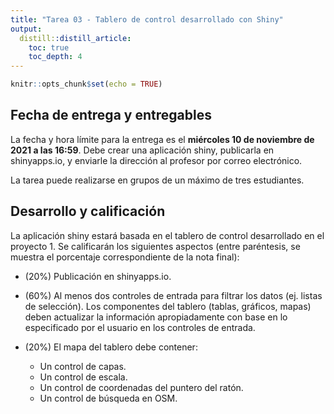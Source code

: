 ```yaml
---
title: "Tarea 03 - Tablero de control desarrollado con Shiny"
output: 
  distill::distill_article:
    toc: true
    toc_depth: 4
---
```


```r
knitr::opts_chunk$set(echo = TRUE)
```

## Fecha de entrega y entregables
La fecha y hora límite para la entrega es el **miércoles 10 de noviembre de 2021 a las 16:59**. Debe crear una aplicación shiny, publicarla en shinyapps.io, y enviarle la dirección al profesor por correo electrónico.

La tarea puede realizarse en grupos de un máximo de tres estudiantes.

## Desarrollo y calificación
La aplicación shiny estará basada en el tablero de control desarrollado en el proyecto 1. Se calificarán los siguientes aspectos (entre paréntesis, se muestra el porcentaje correspondiente de la nota final):

- (20%) Publicación en shinyapps.io.

- (60%) Al menos dos controles de entrada para filtrar los datos (ej. listas de selección). Los componentes del tablero (tablas, gráficos, mapas) deben actualizar la información apropiadamente con base en lo especificado por el usuario en los controles de entrada.

- (20%) El mapa del tablero debe contener:
    - Un control de capas.
    - Un control de escala.
    - Un control de coordenadas del puntero del ratón.
    - Un control de búsqueda en OSM.
